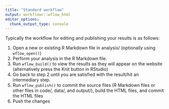 ```yaml
---
title: "Standard workflow"
output: workflowr::wflow_html
editor_options:
  chunk_output_type: console
---
```


Typically the workflow for editing and publishing your results is as follows:

1. Open a new or existing R Markdown file in analysis/ (optionally using `wflow_open()`)
2. Perform your analysis in the R Markdown file.
3. Run `wflow_build()` to view the results as they will appear on the website (alternatively press the Knit button in RStudio)
4. Go back to step 2 until you are satisfied with the result/hit an intermediary step. 
5. Run `wflow_publish()` to commit the source files (R Markdown files or other files in code/, data/, and output/), build the HTML files, and commit the HTML files
6. Push the changes